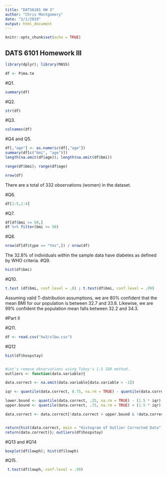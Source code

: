 ```yaml
---
title: "DATS6101 HW 3"
author: "Chris Montgomery"
date: "2/1/2019"
output: html_document
---
```





```r
knitr::opts_chunk$set(echo = TRUE)
```

## DATS 6101 Homework III

```r
library(dplyr); library(MASS)

df <- Pima.te

```

#Q1.

```r
summary(df)

```

#Q2.

```r
str(df)
```

#Q3.

```r
colnames(df)
```

#Q4 and Q5.

```r
df[,"age"] <- as.numeric(df[,"age"])
summary(df[c("bmi", "age")])
length(na.omit(df$age)); length(na.omit(df$bmi))

range(df$bmi); range(df$age)

nrow(df)

```
There are a total of 332 observations (women) in the dataset. 

#Q6.

```r
df[1:5,1:4]


```

#Q7.

```r
df[df$bmi >= 50,]
df %>% filter(bmi >= 50)
```

#Q8.

```r
nrow(df[df$type == "Yes",]) / nrow(df)
```

The 32.8% of individuals within the sample data have diabetes as defined by WHO criteria. 
#Q9.

```r
hist(df$bmi)
```

#Q10. 
```r
t.test (df$bmi, conf.level = .8) ; t.test(df$bmi, conf.level = .99) 
```

Assuming valid T-distribution assumptions, we are 80% confident that the mean BMI for our population is between 32.7 and 33.8. Likewise, we are 99% confident the population mean falls between 32.2 and 34.3. 

 
#Part II

#Q11.
```r
df <- read.csv("hw3/vlbw.csv")

```

#Q12
```r
hist(df$hospstay)


#Let's remove observations using Tukey's 1.5 IQR method. 
outliers <- function(data.variable){

data.correct <- na.omit(data.variable[data.variable > -1])

iqr <- quantile(data.correct, 0.75, na.rm = TRUE) - quantile(data.correct, 0.25, na.rm = TRUE) 

lower.bound <- quantile(data.correct, .25, na.rm = TRUE) - (1.5 * iqr); lower.bound
upper.bound <- quantile(data.correct, .75, na.rm = TRUE) + (1.5 * iqr); upper.bound 

data.correct <- data.correct[!data.correct > upper.bound & !data.correct < lower.bound]


return(hist(data.correct, main = "Histogram of Outlier Corrected Data"))
return(data.correct)}; outliers(df$hospstay) 
```

#Q13 and #Q14

```r
boxplot(df$lowph); hist(df$lowph)
```

#Q15.

```r
 t.test(df$lowph, conf.level = .99)
```


